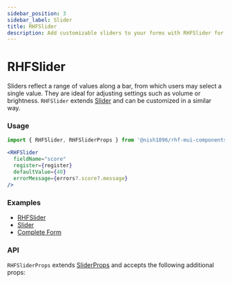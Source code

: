 ```yaml
---
sidebar_position: 3
sidebar_label: Slider
title: RHFSlider
description: Add customizable sliders to your forms with RHFSlider for react-hook-form. Ideal for selecting values like volume or brightness, with flexible props for seamless integration. Explore examples and API details.
---
```



# RHFSlider

Sliders reflect a range of values along a bar, from which users may select a 
single value. They are ideal for adjusting settings such as volume or brightness.
`RHFSlider` extends [Slider](https://mui.com/material-ui/react-slider/)
and can be customized in a similar way.

### Usage

```js
import { RHFSlider, RHFSliderProps } from '@nish1896/rhf-mui-components';
```

```jsx
<RHFSlider
  fieldName="score"
  register={register}
  defaultValue={40}
  errorMessage={errors?.score?.message}
/>
```

### Examples
- [RHFSlider](https://rhf-mui-components-examples.netlify.app/switch-slider-rating)
- [Slider](https://mui.com/material-ui/react-slider/)
- [Complete Form](https://rhf-mui-components-examples.netlify.app/complete-form)

### API
`RHFSliderProps` extends [SliderProps](https://mui.com/material-ui/api/slider/) 
and accepts the following additional props:

<RHFSliderPropsTable />
